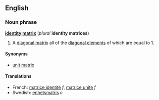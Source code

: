 ==English==
===Noun phrase===
'''[[identity]] [[matrix]]''' (''plural'' '''identity matrices''')

#{{linearalg}} A [[diagonal matrix]] all of the [[diagonal element]]s of which are equal to 1.

====Synonyms====
*[[unit matrix]]

====Translations====
*French: [[matrice identité]] ''f'', [[matrice unité]] ''f''
*Swedish: [[enhetsmatris]] ''c''